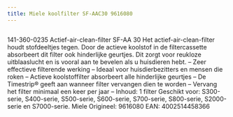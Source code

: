 ```yaml
---
title: Miele koolfilter SF-AAC30 9616080
---
```



<Image src={imageProduct} width={imageProduct.width} alt="" />


141-360-0235
Actief-air-clean-filter SF-AA 30
Het actief-air-clean-filter houdt stofdeeltjes tegen. Door de actieve koolstof in de filtercassette absorbeert dit filter ook hinderlijke geurtjes. Dit zorgt voor reukloze uitblaaslucht en is vooral aan te bevelen als u huisdieren hebt.
&#8211; Zeer effectieve filterende werking
&#8211; Ideaal voor huisdierbezitters en mensen die roken
&#8211; Actieve koolstoffilter absorbeert alle hinderlijke geurtjes
&#8211; De Timestrip® geeft aan wanneer filter vervangen dien te worden
&#8211; Vervang het filter minimaal een keer per jaar
&#8211; Inhoud: 1 filter
Geschikt voor:
S300-serie, S400-serie, S500-serie, S600-serie, S700-serie, S800-serie, S2000-serie en S7000-serie.
Miele Origineel: 9616080
EAN: 4002514458366
